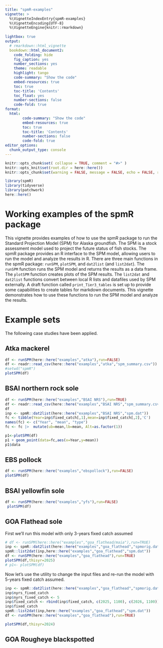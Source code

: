 ```yaml
---
title: "spmR-examples"
vignette: >
  %\VignetteIndexEntry{spmR-examples}
  %\VignetteEncoding{UTF-8}
  %\VignetteEngine{knitr::rmarkdown}
  
lightbox: true
output: 
  # rmarkdown::html_vignette
  bookdown::html_document2:
    code_folding: hide
    fig_caption: yes
    number_sections: yes
    theme: readable
    highlight: tango
    code-summary: "Show the code"
    embed-resources: true
    toc: true
    toc-title: 'Contents'
    toc_float: yes
    number-sections: false
    code-fold: true
format:
  html:
        code-summary: "Show the code"
        embed-resources: true
        toc: true
        toc-title: 'Contents'
        number-sections: false
        code-fold: true
editor_options: 
  chunk_output_type: console
---
```


```r
knitr::opts_chunk$set( collapse = TRUE, comment = "#>" )
knitr::opts_knit$set(root.dir = here::here())
knitr::opts_chunk$set(warning = FALSE, message = FALSE, echo = FALSE, results = FALSE, fig.width = 6, fig.height = 5)
```

```r
library(spmR)
library(tidyverse)
library(patchwork)
here::here()

```
# Working examples of the spmR package

This vignette provides examples of how to use the spmR package to run the Standard Projection Model (SPM) for Alaska groundfish. The SPM is a stock assessment model used to project the future status of fish stocks. The spmR package provides an R interface to the SPM model, allowing users to run the model and analyze the results in R. There are three main functions in the spmR package: `runSPM`, `plotSPM`, and `dat2list` (and `list2dat`). The `runSPM` function runs the SPM model and returns the results as a data frame. The `plotSPM` function creates plots of the SPM results. 
The `list2dat` and `dat2list` functions convert between local R lists and datafiles used by SPM externally.
A draft function called `print_Tier3_tables` is set up to provide some capabilities to create
tables for markdown documents.
This vignette demonstrates how to use these functions to run the SPM model and analyze the results. 

# Example sets

The following case studies have been applied.

## Atka mackerel
```r
df <- runSPM(here::here("examples","atka"),run=FALSE)
df <- readr::read_csv(here::here("examples","atka","spm_summary.csv"))
#setwd("spmR")
plotSPM(df)
```


## BSAI northern rock sole
```r
df <- runSPM(here::here("examples","BSAI NRS"),run=TRUE)
df <- readr::read_csv(here::here("examples","BSAI NRS","spm_summary.csv"))
df
inp <- spmR::dat2list(here::here("examples","BSAI NRS","spm.dat"))
fc <- tibble(Year=inp$fixed_catch[,1],mean=inp$fixed_catch[,2],'C')
names(fc) <- c("Year", "mean", "type")
fc <- fc |>  mutate(ub=mean,lb=mean, Alt=as.factor(1))

p1<-plotSPM(df)
p1 + geom_point(data=fc,aes(x=Year,y=mean))
p1$data
```
## EBS pollock
```r
df <- runSPM(here::here("examples","ebspollock"),run=FALSE)
plotSPM(df)

```
## BSAI yellowfin sole
```r
df <- runSPM(here::here("examples","yfs"),run=FALSE)
 plotSPM(df)

```
## GOA Flathead sole

First we'll run this model with only 3-years fixed catch assumed

```r
# df <- runSPM(here::here("examples","goa_flathead/maia"),run=TRUE)
inp <- spmR::dat2list(here::here("examples","goa_flathead","spmorig.dat"))
spmR::list2dat(inp,here::here("examples","goa_flathead","spm.dat"))
df <- runSPM(here::here("examples","goa_flathead"),run=TRUE)
plotSPM(df,thisyr=2025)
# p1<- plotSPM(df)

```

Now let's use the utility to change the input files and re-run the model with 5-years fixed catch assumed.

```r
inp <- spmR::dat2list(here::here("examples","goa_flathead","spmorig.dat"))
inp$nyrs_fixed_catch
inp$nyrs_fixed_catch <- 5
inp$fixed_catch <- rbind(inp$fixed_catch, c(2025, 1100), c(2026, 1100))
inp$fixed_catch
spmR::list2dat(inp,here::here("examples","goa_flathead","spm.dat"))
df <- runSPM(here::here("examples","goa_flathead"),run=TRUE)

plotSPM(df,thisyr=2024)
```


## GOA Rougheye blackspotted
```r

```
